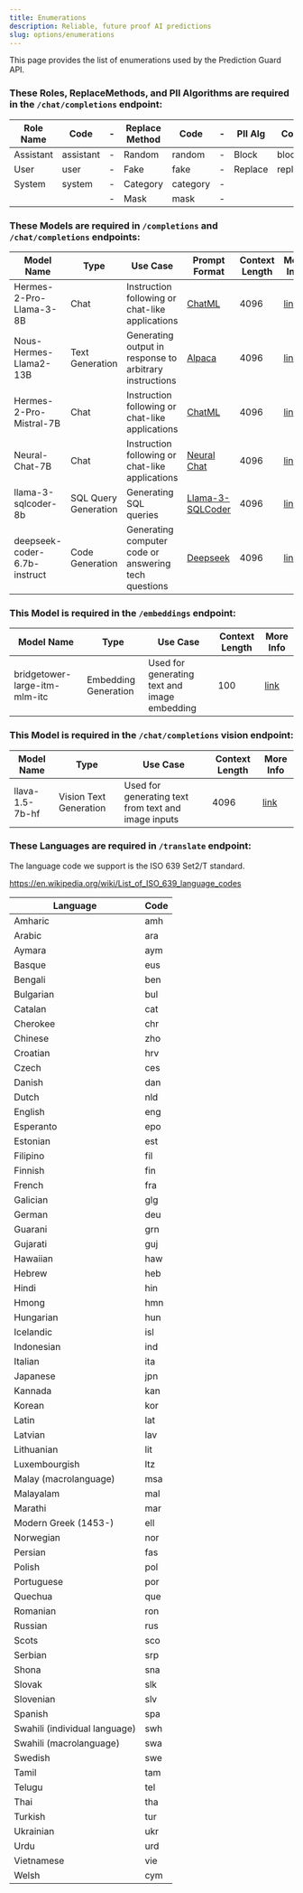 ```yaml
---
title: Enumerations
description: Reliable, future proof AI predictions
slug: options/enumerations
---
```


This page provides the list of enumerations used by the Prediction Guard API.

### These Roles, ReplaceMethods, and PII Algorithms are required in the `/chat/completions` endpoint:

| Role Name | Code      | - | Replace Method | Code     | - | PII Alg  | Code    |
|-----------|-----------|---|----------------|----------|---|----------|---------|
| Assistant | assistant | - | Random         | random   | - | Block    | block   |
| User      | user      | - | Fake           | fake     | - | Replace  | replace |
| System    | system    | - | Category       | category | - |          |         | 
|           |           | - | Mask           | mask     | - |          |         | 

### These Models are required in `/completions` and `/chat/completions` endpoints:

| Model Name                   | Type                 | Use Case                                                | Prompt Format                                          | Context Length | More Info                                           |
| ---------------------------- | -------------------- | ------------------------------------------------------- | -----------------------------------------------------  | -------------- | ----------------------------------------------------|
| Hermes-2-Pro-Llama-3-8B      | Chat                 | Instruction following or chat-like applications         | [ChatML](/options/prompts#chatml)                      | 4096           | [link](/options/models#hermes-2-pro-llama-3-8b)     |
| Nous-Hermes-Llama2-13B       | Text Generation      | Generating output in response to arbitrary instructions | [Alpaca](/options/prompts#alpaca)                      | 4096           | [link](/options/models#nous-hermes-llama2-13b)      |
| Hermes-2-Pro-Mistral-7B      | Chat                 | Instruction following or chat-like applications         | [ChatML](/options/prompts#chatml)                      | 4096           | [link](/options/models#hermes-2-pro-mistral-7b)     |
| Neural-Chat-7B               | Chat                 | Instruction following or chat-like applications         | [Neural Chat](/options/prompts#neural-chat)            | 4096           | [link](/options/models#neural-chat-7b)              |
| llama-3-sqlcoder-8b          | SQL Query Generation | Generating SQL queries                                  | [Llama-3-SQLCoder](/options/prompts#llama-3-sqlcoder)  | 4096           | [link](/options/models#llama-3-sqlcoder-8b)         |
| deepseek-coder-6.7b-instruct | Code Generation      | Generating computer code or answering tech questions    | [Deepseek](/options/prompts#deepseek)                  | 4096           | [link](/options/models#deepseek-coder-67b-instruct) |

### This Model is required in the `/embeddings` endpoint:

| Model Name                        | Type                  | Use Case                                        | Context Length | More Info                                             |
| --------------------------------- | --------------------- | ----------------------------------------------- | -------------- | ------------------------------------------------------|
| bridgetower-large-itm-mlm-itc     | Embedding Generation  | Used for generating text and image embedding    | 100            | [link](/options/models#bridgetower-large-itm-mlm-itc) |

### This Model is required in the `/chat/completions` vision endpoint:

| Model Name                        | Type                    | Use Case                                               | Context Length  | More Info                              |
| --------------------------------- | ----------------------- | ------------------------------------------------------ | --------------- | -------------------------------------- |
| llava-1.5-7b-hf                   | Vision Text Generation  | Used for generating text from text and image inputs    | 4096            | [link](/options/models#llava-15-7b-hf) |

### These Languages are required in `/translate` endpoint:

The language code we support is the ISO 639 Set2/T standard.

https://en.wikipedia.org/wiki/List_of_ISO_639_language_codes

| Language                         | Code |
|----------------------------------|------|
| Amharic                          | amh  |
| Arabic                           | ara  |
| Aymara                           | aym  |
| Basque                           | eus  |
| Bengali                          | ben  |
| Bulgarian                        | bul  |
| Catalan                          | cat  |
| Cherokee                         | chr  |
| Chinese                          | zho  |
| Croatian                         | hrv  |
| Czech                            | ces  |
| Danish                           | dan  |
| Dutch                            | nld  |
| English                          | eng  |
| Esperanto                        | epo  |
| Estonian                         | est  |
| Filipino                         | fil  |
| Finnish                          | fin  |
| French                           | fra  |
| Galician                         | glg  |
| German                           | deu  |
| Guarani                          | grn  |
| Gujarati                         | guj  |
| Hawaiian                         | haw  |
| Hebrew                           | heb  |
| Hindi                            | hin  |
| Hmong                            | hmn  |
| Hungarian                        | hun  |
| Icelandic                        | isl  |
| Indonesian                       | ind  |
| Italian                          | ita  |
| Japanese                         | jpn  |
| Kannada                          | kan  |
| Korean                           | kor  |
| Latin                            | lat  |
| Latvian                          | lav  |
| Lithuanian                       | lit  |
| Luxembourgish                    | ltz  |
| Malay (macrolanguage)            | msa  |
| Malayalam                        | mal  |
| Marathi                          | mar  |
| Modern Greek (1453-)             | ell  |
| Norwegian                        | nor  |
| Persian                          | fas  |
| Polish                           | pol  |
| Portuguese                       | por  |
| Quechua                          | que  |
| Romanian                         | ron  |
| Russian                          | rus  |
| Scots                            | sco  |
| Serbian                          | srp  |
| Shona                            | sna  |
| Slovak                           | slk  |
| Slovenian                        | slv  |
| Spanish                          | spa  |
| Swahili (individual language)    | swh  |
| Swahili (macrolanguage)          | swa  |
| Swedish                          | swe  |
| Tamil                            | tam  |
| Telugu                           | tel  |
| Thai                             | tha  |
| Turkish                          | tur  |
| Ukrainian                        | ukr  |
| Urdu                             | urd  |
| Vietnamese                       | vie  |
| Welsh                            | cym  |